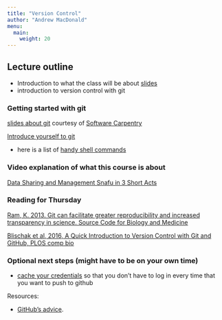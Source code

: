 ```yaml
---
title: "Version Control"
author: "Andrew MacDonald"
menu: 
  main:
    weight: 20
---
```


## Lecture outline

* Introduction to what the class will be about [slides](/slides/01_Introduction.html)
* introduction to version control with git


### Getting started with git

[slides about git](slides/git_slides.pdf) courtesy of [Software Carpentry](http://swcarpentry.github.io/git-novice)

[Introduce yourself to git](01_git_introduce)

* here is a list of [handy shell commands](SuppMatt/the_shell)

### Video explanation of what this course is about

[Data Sharing and Management Snafu in 3 Short Acts](https://www.youtube.com/watch?v=N2zK3sAtr-4)


### Reading for Thursday

[Ram, K. 2013. Git can facilitate greater reproducibility and increased transparency in science. Source Code for Biology and Medicine](http://scfbm.biomedcentral.com/articles/10.1186/1751-0473-8-7)

[Blischak et al, 2016, A Quick Introduction to Version Control with Git and GitHub, PLOS comp bio](http://journals.plos.org/ploscompbiol/article?id=10.1371/journal.pcbi.1004668)

### Optional next steps (might have to be on your own time)

* [cache your credentials](01_git_cache) so that you don't have to log in every time that you want to push to github

Resources:

* [GitHub's advice](https://help.github.com/articles/set-up-git).